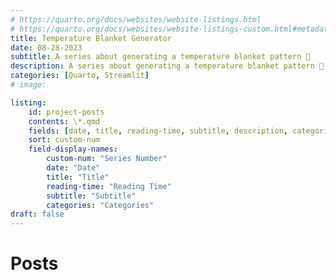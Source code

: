 ```yaml
---
# https://quarto.org/docs/websites/website-listings.html
# https://quarto.org/docs/websites/website-listings-custom.html#metadata-file-listings
title: Temperature Blanket Generator
date: 08-28-2023
subtitle: A series about generating a temperature blanket pattern 🧶
description: A series about generating a temperature blanket pattern 🧶
categories: [Quarto, Streamlit]
# image: 

listing: 
    id: project-posts
    contents: \*.qmd
    fields: [date, title, reading-time, subtitle, description, categories, custom-blank, custom-num, image]
    sort: custom-num
    field-display-names: 
        custom-num: "Series Number"
        date: "Date"
        title: "Title"
        reading-time: "Reading Time"
        subtitle: "Subtitle"
        categories: "Categories"
draft: false
---
```







# Posts

::: {#project-posts}
:::